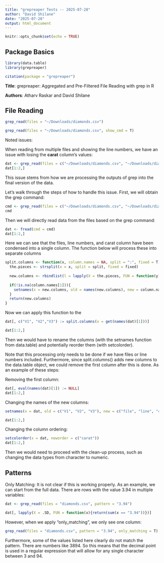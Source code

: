 ```yaml
---
title: "grepreaper Tests -- 2025-07-28"
author: "David Shilane"
date: "2025-07-28"
output: html_document
---
```


```r
knitr::opts_chunk$set(echo = TRUE)
```


## Package Basics

```r
library(data.table)
library(grepreaper)
```


```r
citation(package = "grepreaper")
```


**Title**:  grepreaper:  Aggregated and Pre-Filtered File Reading with grep in R

**Authors**:  Atharv Raskar and David Shilane


## File Reading


```r
grep_read(files = "~/Downloads/diamonds.csv")
```

```r
grep_read(files = "~/Downloads/diamonds.csv", show_cmd = T)
```


Noted issues:

When reading from multiple files and showing the line numbers, we have an issue with losing the **carat** column's values:

```r
dat <- grep_read(files = c("~/Downloads/diamonds.csv", "~/Downloads/diamonds.csv"), show_line_numbers = T)
dat[1:2,]
```

This issue stems from how we are processing the outputs of grep into the final version of the data.

Let's walk through the steps of how to handle this issue.  First, we will obtain the grep command:

```r
cmd <- grep_read(files = c("~/Downloads/diamonds.csv", "~/Downloads/diamonds.csv"), show_line_numbers = T, show_cmd = T)
cmd
```

Then we will directly read data from the files based on the grep command:

```r
dat <- fread(cmd = cmd)
dat[1:2,]
```

Here we can see that the files, line numbers, and carat column have been condensed into a single column.  The function below will process these into separate columns

```r
split.columns <- function(x, column.names = NA, split = ":", fixed = T){
  the.pieces <- strsplit(x = x, split = split, fixed = fixed)
  
  new.columns <- rbindlist(l = lapply(X = the.pieces, FUN = function(y){return(as.data.table(t(y)))}))
  
  if(!is.na(column.names[1])){
    setnames(x = new.columns, old = names(new.columns), new = column.names)
  }
  return(new.columns)
}
```

Now we can apply this function to the 

```r
dat[, c("V1", "V2","V3") := split.columns(x = get(names(dat)[1]))]

dat[1:2,]
```

Then we would have to rename the columns (with the setnames function from data.table) and potentially reorder them (with setcolorder).

Note that this processing only needs to be done if we have files or line numbers included.  Furthermore, since split.columns() adds new columns to the data.table object, we could remove the first column after this is done.  As an example of these steps:

Removing the first column:

```r
dat[, eval(names(dat)[1]) := NULL]
dat[1:2,]
```

Changing the names of the new columns:

```r
setnames(x = dat, old = c("V1", "V2", "V3"), new = c("file", "line", "carat"))

dat[1:2,]
```

Changing the column ordering:

```r
setcolorder(x = dat, neworder = c("carat"))
dat[1:2,]
```

Then we would need to proceed with the clean-up process, such as changing the data types from character to numeric.

## Patterns


Only Matching:  It is not clear if this is working properly.  As an example, we can start from the full data.  There are rows with the value 3.94 in multiple variables:

```r
dat <- grep_read(files = "diamonds.csv", pattern = "3.94")

dat[, lapply(X = .SD, FUN = function(x){return(sum(x == "3.94"))})]
```


However, when we apply "only_matching", we only see one column:

```r
grep_read(files = "diamonds.csv", pattern = "3.94", only_matching = T)
```

Furthermore, some of the values listed here clearly do not match the pattern.  There are numbers like 3894.  So this means that the decimal point is used in a regular expression that will allow for any single character between 3 and 94.
